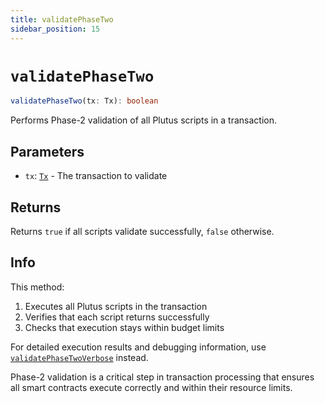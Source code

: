 ```yaml
---
title: validatePhaseTwo
sidebar_position: 15
---
```


# `validatePhaseTwo`

```ts
validatePhaseTwo(tx: Tx): boolean
```

Performs Phase-2 validation of all Plutus scripts in a transaction.

## Parameters

- `tx`: [`Tx`](../cardano-ledger-ts/classes/Tx) - The transaction to validate

## Returns

Returns `true` if all scripts validate successfully, `false` otherwise.

## Info

This method:
1. Executes all Plutus scripts in the transaction
2. Verifies that each script returns successfully
3. Checks that execution stays within budget limits

For detailed execution results and debugging information, use [`validatePhaseTwoVerbose`](./validatePhaseTwoVerbose) instead.

Phase-2 validation is a critical step in transaction processing that ensures all smart contracts execute correctly and within their resource limits.